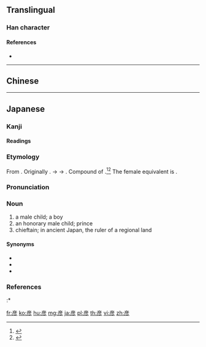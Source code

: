 {{character info/new}}
{{also|彥}}
==Translingual==

===Han character===
{{Han char|rn=59|rad=彡|as=06|sn=9|four=|canj=YHHHH|ids=⿸产彡}}

====References====
* {{Han ref|kx=0363.131|dkj=09981|hdz=20854.090|uh=5F66|ud=24422}}

----

==Chinese==
{{Han etym}}
{{zh-see|彥}}

----

==Japanese==

===Kanji===
{{ja-kanji|grade=n|rs=彡06}}

====Readings====
{{ja-readings
|goon=[[げん]] (gen)
|kanon=[[げん]] (gen)
|kun=[[ひこ]] (hiko)
}}

===Etymology===
{{ja-kanjitab|ひこ|yomi=k}}
From {{etyl|ojp|ja|sort=ひこ}}. Originally {{IPAchar|/pi<sub>1</sub>ko<sub>1</sub>/}}. {{IPAchar|*[piko]}} → {{IPAchar|[ɸiko]}} → {{IPAchar|[hiko]}}. Compound of {{compound|lang=ja|sort=ひこ|日|tr1=hi|t1=sun|子|tr2=ko|t2=child; boy}}.<ref name="KDJ">{{R:Kokugo Dai Jiten}}</ref><ref name="DJR">{{R:Daijirin}}</ref> The female equivalent is {{m|ja|姫|tr=hime}}.

===Pronunciation===
{{ja-pron|yomi=k|ひこ|acc=2|acc_ref=DJR|acc2=0|acc2_ref=DJR}}

===Noun===
{{ja-noun|ひこ}}

# a male child; a boy
# an honorary male child; prince
# chieftain; in ancient Japan, the ruler of a regional land

====Synonyms====
* {{ja-r|王子|おうこ}}
* {{ja-r|王|おう}}
* {{ja-r|若君|わかぎみ}}

===References===
<references/>
:* {{cite-book
|last=Ishihara
|first=Michihiro
|authorlink=
|coauthors=
|title=Shintei Gishi Wajinden: Chūgoku Seishi Nihonden (1)
|origyear=c. 3rd century
|date=1985-05-16
|pages=105-106

|publisher=Iwanami Shoten
|location=Tōkyō
|language=Japanese
|isbn=4-00-334011-6
}}

[[fr:彦]]
[[ko:彦]]
[[hu:彦]]
[[mg:彦]]
[[ja:彦]]
[[pl:彦]]
[[th:彦]]
[[vi:彦]]
[[zh:彦]]